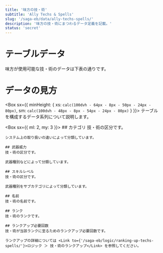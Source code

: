 ```yaml
---
title: '味方の技・術'
subtitle: 'Ally Techs & Spells'
slug: '/saga-eb/data/ally-techs-spells/'
description: '味方の技・術にまつわるデータ定義を記載。'
status: 'secret'
---
```





# テーブルデータ
<Box>
  味方が使用可能な技・術のデータは下表の通りです。

  <AllyTechSpellData/>
</Box>

# データの見方
<Box sx={{ minHeight: { xs: `calc(100dvh - 64px - 8px - 50px - 24px - 80px)`, sm: `calc(100dvh - 48px - 8px - 54px - 24px - 80px)` } }}>
  テーブルを構成するデータ系列について説明します。

  <Box sx={{ ml: 2, my: 3 }}>
    ## カテゴリ
    技・術の区分です。

    システム上の取り扱いの違いによって分類しています。

    ## 武器威力
    技・術の区分です。

    武器種別などによって分類しています。

    ## スキルレベル
    技・術の区分です。

    武器種別をサブカテゴリによって分類しています。

    ## 名前
    技・術の名前です。

    ## ランク
    技・術のランクです。

    ## ランクアップ必要回数
    技・術が当該ランクに至るためのランクアップ必要回数です。

    ランクアップの詳細については <Link to={'/saga-eb/logic/ranking-up-techs-spells/'}>ロジック ＞ 技・術のランクアップ</Link> を参照してください。
  </Box>
</Box>
